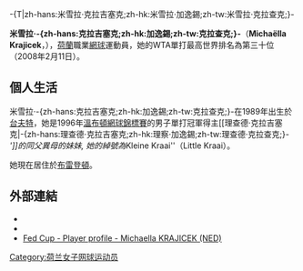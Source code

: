-{T|zh-hans:米雪拉·克拉吉塞克;zh-hk:米雪拉·加逸錫;zh-tw:米雪拉·克拉查克;}-

{{Infobox 网球
|姓名=Michaëlla Krajicek
|照片=Michaella Krajicek 2007 Australian Open R1.jpg
|国籍=荷蘭
|出生日期=1989年1月9日
|出生地=荷蘭[[代尔夫特|代尔夫特]]
|居住地=[[美国|美国]][[佛罗里达州|佛罗里达州]][[布雷登顿|布雷登顿]]
|身高=177cm
|体重=69kg
|持拍手=右
|反拍=雙手
|转职业年=2003年
|球拍=
|球衣=
|球鞋=
|单打最高排名=30（2008年2月11日）
|双打最高排名=23（2015年3月23日）
|现单打排名=
|现双打排名=
|单打冠军头衔=3
|双打冠军头衔=5
|职业战绩=
|雙打職業戰績=
|奖金=2,080,313美元
|澳网最好成绩=第三輪（2006）
|法网最好成绩=第三輪（2007）
|温网最好成绩=八強（2007）
|美网最好成绩=第二輪（2007、2011）
|大满贯个数=
|奥运会最好成绩=
}}

'''米雪拉·-{zh-hans:克拉吉塞克;zh-hk:加逸錫;zh-tw:克拉查克;}-'''（'''Michaëlla Krajicek'''，{{bd|1989年|1月9日}}），[[荷蘭|荷蘭]]職業[[網球|網球]]運動員，她的WTA單打最高世界排名為第三十位（2008年2月11日）。

==個人生活==
米雪拉·-{zh-hans:克拉吉塞克;zh-hk:加逸錫;zh-tw:克拉查克;}-在1989年出生於[[台夫特|台夫特]]，她是1996年[[溫布頓網球錦標賽|溫布頓網球錦標賽]]的男子單打冠軍得主[[理查德·克拉吉塞克|-{zh-hans:理查德·克拉吉塞克;zh-hk:理察·加逸錫;zh-tw:理查德·克拉查克;}-''']]的同父異母的妹妹, 她的綽號為''Kleine Kraai''（Little Kraai）。

她現在居住於[[布雷登顿_(佛罗里达州)|布雷登頓]]。

==外部連結==
* {{Wta|id=10870}}
* {{ITF Profile|id=100033474}}
* [http://www.fedcup.com/en/players/player/profile.aspx?playerid=100033474 Fed Cup - Player profile - Michaella KRAJICEK (NED)] {{Wayback|url=http://www.fedcup.com/en/players/player/profile.aspx?playerid=100033474 |date=20160303235033 }}

{{DEFAULTSORT:Krajicek, Michaella}}

[[Category:荷兰女子网球运动员|Category:荷兰女子网球运动员]]
